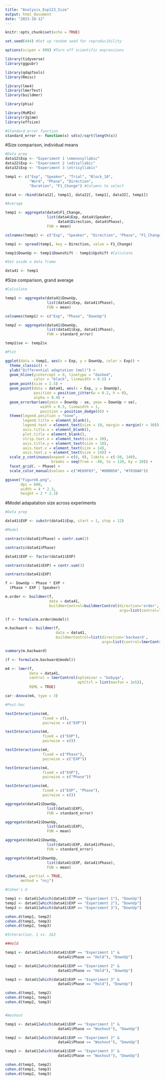 ```yaml
---
title: "Analysis_Exp123_Size"
output: html_document
date: "2023-10-12"
---
```


```r
knitr::opts_chunk$set(echo = TRUE)

set.seed(444) #Set up random seed for reproducibility

options(scipen = 999) #Turn off scientific expressions

library(tidyverse)
library(ggpubr)

library(qdapTools)
library(Rmisc)

library(lme4)
library(lmerTest)
library(buildmer)

library(phia)

library(MuMIn)
library(r2glmm)
library(effsize)

#Standard error function
standard_error <- function(x) sd(x)/sqrt(length(x))
```

#Size comparison, individual means
```r
#Data prep
data12$Exp <- "Experiment 1 \nmonosyllabic"
data22$Exp <- "Experiment 2 \ndisyllabic"
data32$Exp <- "Experiment 3 \ntrisyllabic"

temp1 <- c("Exp", "Speaker", "Trial", "Block_10", 
           "Word", "Phase", "Direction", 
           "Duration", "F1_Change") #Columns to select

data4 <- rbind(data12[, temp1], data22[, temp1], data32[, temp1])

#Average

temp1 <- aggregate(data4$F1_Change, 
                   list(data4$Exp, data4$Speaker, 
                        data4$Direction, data4$Phase), 
                   FUN = mean) 

colnames(temp1) <- c("Exp", "Speaker", "Direction", "Phase", "F1_Change")

temp1 <- spread(temp1, key = Direction, value = F1_Change)

temp1$DownUp <- temp1$Downshift - temp1$Upshift #Calculate

#Set aside a data frame

data41 <- temp1

```

#Size comparison, grand average
```r
#Calculate 

temp1 <- aggregate(data41$DownUp, 
                   list(data41$Exp, data41$Phase), 
                   FUN = mean) 

colnames(temp1) <- c("Exp", "Phase", "DownUp")

temp2 <- aggregate(data41$DownUp, 
                   list(data41$Exp, data41$Phase), 
                   FUN = standard_error) 

temp1$se <- temp2$x


```

```r
#Plot

ggplot(data = temp1, aes(x = Exp, y = DownUp, color = Exp)) + 
  theme_classic() + 
  ylab("Differential adaptation (mel)") + 
  geom_hline(yintercept = 0, linetype = "dashed", 
             color = "black", linewidth = 0.5) + 
  geom_point(size = 2.5) + 
  geom_point(data = data41, aes(x = Exp, y = DownUp), 
             position = position_jitter(w = 0.2, h = 0), 
             alpha = 0.4) +
  geom_errorbar(aes(ymin = DownUp - se, ymax = DownUp + se), 
                width = 0.5, linewidth = 1,
                position = position_dodge(0)) + 
  theme(legend.position = "none", 
        legend.title = element_blank(), 
        legend.text = element_text(size = 10, margin = margin(r = 30)),
        axis.title.x = element_blank(),
        plot.title = element_blank(),
        strip.text.x = element_text(size = 20),
        axis.title.y = element_text(size = 18),
        axis.text.x = element_text(size = 14),
        axis.text.y = element_text(size = 14)) + 
  scale_y_continuous(expand = c(0, 0), limits = c(-50, 140), 
                     breaks = seq(from = -40, to = 120, by = 20)) +
  facet_grid(. ~ Phase) +
  scale_color_manual(values = c("#E69F03", "#00B050", "#7030A0"))

ggsave("Figure6.png", 
       dpi = 600,
       width = 4 * 2.3,
       height = 2 * 2.3)

```

#Model adapatation size across experiments

```r
#Data prep

data41$EXP <- substr(data41$Exp, start = 1, stop = 12)

#Model

contrasts(data41$Phase) = contr.sum(2)

contrasts(data41$Phase)

data41$EXP <- factor(data41$EXP)

contrasts(data41$EXP) = contr.sum(3)

contrasts(data41$EXP)

f <- DownUp ~ Phase * EXP + 
  (Phase * EXP | Speaker)

m.order <- buildmer(f,
                    data = data41,
                    buildmerControl=buildmerControl(direction='order',
                                                    args=list(control=lmerControl(optimizer='bobyqa'))))

(f <- formula(m.order@model))

m.backward <- buildmer(f,
                       data = data41,
                       buildmerControl=list(direction='backward',
                                            args=list(control=lmerControl(optimizer='bobyqa'))))

summary(m.backward)

(f <- formula(m.backward@model))
```

```r
m4 <- lmer(f,
           data = data41,
           control = lmerControl(optimizer = "bobyqa",
                                 optCtrl = list(maxfun = 2e5)),
           REML = TRUE)

car::Anova(m4, type = 3)

#Post-hoc

testInteractions(m4, 
                 fixed = c(), 
                 pairwise = c("EXP"))

testInteractions(m4, 
                 fixed = c("EXP"), 
                 pairwise = c())

testInteractions(m4, 
                 fixed = c("Phase"), 
                 pairwise = c("EXP"))

testInteractions(m4, 
                 fixed = c("EXP"), 
                 pairwise = c("Phase"))

testInteractions(m4, 
                 fixed = c("EXP", "Phase"), 
                 pairwise = c())

```

```r
aggregate(data41$DownUp, 
                   list(data41$EXP), 
                   FUN = standard_error)

aggregate(data41$DownUp, 
                   list(data41$EXP), 
                   FUN = mean) 

aggregate(data41$DownUp, 
                   list(data41$EXP, data41$Phase), 
                   FUN = standard_error) 

aggregate(data41$DownUp, 
                   list(data41$EXP, data41$Phase), 
                   FUN = mean) 

```

```r
r2beta(m4, partial = TRUE, 
       method = "nsj")


```

```r
#Cohen's d

temp1 <- data41[which(data41$EXP == "Experiment 1"), "DownUp"]
temp2 <- data41[which(data41$EXP == "Experiment 2"), "DownUp"]
temp3 <- data41[which(data41$EXP == "Experiment 3"), "DownUp"]

cohen.d(temp1, temp2)
cohen.d(temp1, temp3)
cohen.d(temp2, temp3)

```

```r
#Interaction, 1 vs. 2&3

##Hold

temp1 <- data41[which(data41$EXP == "Experiment 1" & 
                        data41$Phase == "Hold"), "DownUp"]

temp2 <- data41[which(data41$EXP == "Experiment 2" & 
                        data41$Phase == "Hold"), "DownUp"]

temp3 <- data41[which(data41$EXP == "Experiment 3" & 
                        data41$Phase == "Hold"), "DownUp"]

cohen.d(temp1, temp2)
cohen.d(temp1, temp3)
cohen.d(temp2, temp3)


#Washout

temp1 <- data41[which(data41$EXP == "Experiment 1" & 
                        data41$Phase == "Washout"), "DownUp"]

temp2 <- data41[which(data41$EXP == "Experiment 2" & 
                        data41$Phase == "Washout"), "DownUp"]

temp3 <- data41[which(data41$EXP == "Experiment 3" & 
                        data41$Phase == "Washout"), "DownUp"]

cohen.d(temp1, temp2)
cohen.d(temp1, temp3)
cohen.d(temp2, temp3)


```

